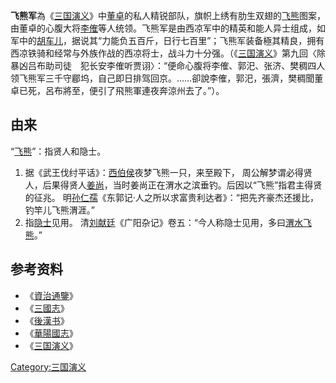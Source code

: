'''飞熊军'''為《[[三国演义|三国演义]]》中[[董卓|董卓]]的私人精锐部队，旗帜上绣有肋生双翅的[[飞熊|飞熊]]图案，由董卓的心腹大将[[李傕|李傕]]等人统领。飞熊军是由西凉军中的精英和能人异士组成，如军中的[[胡车儿|胡车儿]]，据说其“力能负五百斤，日行七百里”；飞熊军装备極其精良，拥有西凉铁骑和经常与外族作战的西凉将士，战斗力十分强。（《[[三国演义|三国演义]]》第九回〈除暴凶吕布助司徒　犯长安李傕听贾诩〉：“便命心腹将李傕、郭汜、张济、樊稠四人领飞熊军三千守郿坞，自己即日排驾回京。……卻說李傕，郭汜，張濟，樊稠聞董卓已死，呂布將至，便引了飛熊軍連夜奔涼州去了。”）。

== 由来 ==
“[[飞熊|飞熊]]”：指贤人和隐士。

#据《武王伐纣平话》：[[西伯侯|西伯侯]]夜梦飞熊一只，来至殿下， 周公解梦谓必得贤人，后果得贤人[[姜尚|姜尚]]，当时姜尚正在渭水之滨垂钓。后因以“飞熊”指君主得贤的征兆。 明[[孙仁孺|孙仁孺]]《东郭记·人之所以求富贵利达者》：“把先齐豪杰还援比，钓竿儿飞熊渭涯。”
#指[[隐士|隐士]]见用。 清[[刘献廷|刘献廷]]《广阳杂记》卷五：“今人称隐士见用，多曰[[渭水飞熊|渭水飞熊]]。”

== 参考资料 ==
*《[[資治通鑒|資治通鑒]]》
*《[[三國志|三國志]]》
*《[[後漢书|後漢书]]》
*《[[華陽國志|華陽國志]]》
*《[[三国演义|三国演义]]》

[[Category:三国演义|Category:三国演义]]